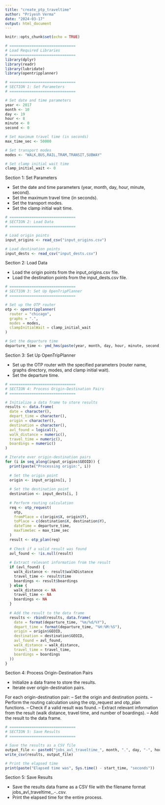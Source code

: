 ```yaml
---
title: "create_ptp_traveltime"
author: "Priyesh Verma"
date: "2024-03-17"
output: html_document
---
```


```r
knitr::opts_chunk$set(echo = TRUE)
```

```r
# ==============================
# Load Required Libraries
# ==============================
library(dplyr)
library(readr)
library(lubridate)
library(opentripplanner)
```


```r
# ==============================
# SECTION 1: Set Parameters
# ==============================

# Set date and time parameters
year <- 2017
month <- 10
day <- 19
hour <- 8
minute <- 0
second <- 0

# Set maximum travel time (in seconds)
max_time_sec <- 50000

# Set transport modes
modes <- "WALK,BUS,RAIL,TRAM,TRANSIT,SUBWAY"

# Set clamp initial wait time
clamp_initial_wait <- 0
```

Section 1: Set Parameters

- Set the date and time parameters (year, month, day, hour, minute, second).
- Set the maximum travel time (in seconds).
- Set the transport modes.
- Set the clamp initial wait time.

```r
# ==============================
# SECTION 2: Load Data
# ==============================

# Load origin points
input_origins <- read_csv("input_origins.csv")

# Load destination points
input_dests <- read_csv("input_dests.csv")
```

Section 2: Load Data

- Load the origin points from the input_origins.csv file.
- Load the destination points from the input_dests.csv file.

```r
# ==============================
# SECTION 3: Set Up OpenTripPlanner
# ==============================

# Set up the OTP router
otp <- opentripplanner(
  router = "chicago",
  graphs = ".",
  modes = modes,
  clampInitialWait = clamp_initial_wait
)

# Set the departure time
departure_time <- ymd_hms(paste(year, month, day, hour, minute, second, sep = "-"), tz = "UTC")
```

Section 3: Set Up OpenTripPlanner

- Set up the OTP router with the specified parameters (router name, graphs directory, modes, and clamp initial wait).
- Set the departure time.

```r
# ==============================
# SECTION 4: Process Origin-Destination Pairs
# ==============================

# Initialize a data frame to store results
results <- data.frame(
  date = character(),
  depart_time = character(),
  origin = character(),
  destination = character(),
  avl_found = logical(),
  walk_distance = numeric(),
  travel_time = numeric(),
  boardings = numeric()
)

# Iterate over origin-destination pairs
for (i in seq_along(input_origins$GEOID)) {
  print(paste("Processing origin:", i))
  
  # Set the origin point
  origin <- input_origins[i, ]
  
  # Set the destination point
  destination <- input_dests[i, ]
  
  # Perform routing calculation
  req <- otp_request(
    otp,
    fromPlace = c(origin$X, origin$Y),
    toPlace = c(destination$X, destination$Y),
    dateTime = departure_time,
    maxTimeSec = max_time_sec
  )
  result <- otp_plan(req)
  
  # Check if a valid result was found
  avl_found <- !is.null(result)
  
  # Extract relevant information from the result
  if (avl_found) {
    walk_distance <- result$walkDistance
    travel_time <- result$time
    boardings <- result$boardings
  } else {
    walk_distance <- NA
    travel_time <- NA
    boardings <- NA
  }
  
  # Add the result to the data frame
  results <- rbind(results, data.frame(
    date = format(departure_time, "%m/%d/%Y"),
    depart_time = format(departure_time, "%H:%M:%S"),
    origin = origin$GEOID,
    destination = destination$GEOID,
    avl_found = avl_found,
    walk_distance = walk_distance,
    travel_time = travel_time,
    boardings = boardings
  ))
}
```

Section 4: Process Origin-Destination Pairs

- Initialize a data frame to store the results.
- Iterate over origin-destination pairs.

For each origin-destination pair:
-- Set the origin and destination points.
-- Perform the routing calculation using the otp_request and otp_plan functions.
-- Check if a valid result was found.
-- Extract relevant information from the result (walk distance, travel time, and number of boardings).
-- Add the result to the data frame.

```r
# ==============================
# SECTION 5: Save Results
# ==============================

# Save the results as a CSV file
output_file <- paste0("jobs_avl_traveltime_", month, ".", day, "-", hour, ".", minute, ".csv")
write_csv(results, output_file)

# Print the elapsed time
print(paste("Elapsed time was", Sys.time() - start_time, "seconds"))
```

Section 5: Save Results

- Save the results data frame as a CSV file with the filename format jobs_avl_traveltime_<month>.<day>-<hour>.<minute>.csv.
- Print the elapsed time for the entire process.
